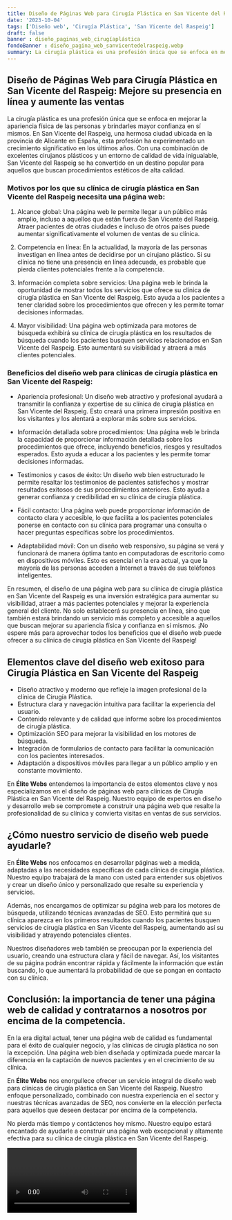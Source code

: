 ```yaml
---
title: Diseño de Páginas Web para Cirugía Plástica en San Vicente del Raspeig
date: '2023-10-04'
tags: ['Diseño web', 'Cirugía Plástica', 'San Vicente del Raspeig']
draft: false
banner : diseño_paginas_web_cirugíaplástica
fondoBanner : diseño_pagina_web_sanvicentedelraspeig.webp
summary: La cirugía plástica es una profesión única que se enfoca en mejorar la apariencia física de las personas y brindarles mayor confianza en sí mismos. En San Vicente del Raspeig, una hermosa ciudad ubicada en la provincia de Alicante en España, esta profesión ha experimentado un crecimiento significativo en los últimos años. Con una combinación de excelentes cirujanos plásticos y un entorno de calidad de vida inigualable, San Vicente del Raspeig se ha convertido en un destino popular para aquellos que buscan procedimientos estéticos de alta calidad.
---
```


## Diseño de Páginas Web para Cirugía Plástica en San Vicente del Raspeig: Mejore su presencia en línea y aumente las ventas

La cirugía plástica es una profesión única que se enfoca en mejorar la apariencia física de las personas y brindarles mayor confianza en sí mismos. En San Vicente del Raspeig, una hermosa ciudad ubicada en la provincia de Alicante en España, esta profesión ha experimentado un crecimiento significativo en los últimos años. Con una combinación de excelentes cirujanos plásticos y un entorno de calidad de vida inigualable, San Vicente del Raspeig se ha convertido en un destino popular para aquellos que buscan procedimientos estéticos de alta calidad.

### Motivos por los que su clínica de cirugía plástica en San Vicente del Raspeig necesita una página web:

1. Alcance global: Una página web le permite llegar a un público más amplio, incluso a aquellos que están fuera de San Vicente del Raspeig. Atraer pacientes de otras ciudades e incluso de otros países puede aumentar significativamente el volumen de ventas de su clínica.

2. Competencia en línea: En la actualidad, la mayoría de las personas investigan en línea antes de decidirse por un cirujano plástico. Si su clínica no tiene una presencia en línea adecuada, es probable que pierda clientes potenciales frente a la competencia.

3. Información completa sobre servicios: Una página web le brinda la oportunidad de mostrar todos los servicios que ofrece su clínica de cirugía plástica en San Vicente del Raspeig. Esto ayuda a los pacientes a tener claridad sobre los procedimientos que ofrecen y les permite tomar decisiones informadas.

4. Mayor visibilidad: Una página web optimizada para motores de búsqueda exhibirá su clínica de cirugía plástica en los resultados de búsqueda cuando los pacientes busquen servicios relacionados en San Vicente del Raspeig. Esto aumentará su visibilidad y atraerá a más clientes potenciales.

### Beneficios del diseño web para clínicas de cirugía plástica en San Vicente del Raspeig:

- Apariencia profesional: Un diseño web atractivo y profesional ayudará a transmitir la confianza y expertise de su clínica de cirugía plástica en San Vicente del Raspeig. Esto creará una primera impresión positiva en los visitantes y los alentará a explorar más sobre sus servicios.

- Información detallada sobre procedimientos: Una página web le brinda la capacidad de proporcionar información detallada sobre los procedimientos que ofrece, incluyendo beneficios, riesgos y resultados esperados. Esto ayuda a educar a los pacientes y les permite tomar decisiones informadas.

- Testimonios y casos de éxito: Un diseño web bien estructurado le permite resaltar los testimonios de pacientes satisfechos y mostrar resultados exitosos de sus procedimientos anteriores. Esto ayuda a generar confianza y credibilidad en su clínica de cirugía plástica.

- Fácil contacto: Una página web puede proporcionar información de contacto clara y accesible, lo que facilita a los pacientes potenciales ponerse en contacto con su clínica para programar una consulta o hacer preguntas específicas sobre los procedimientos.

- Adaptabilidad móvil: Con un diseño web responsivo, su página se verá y funcionará de manera óptima tanto en computadoras de escritorio como en dispositivos móviles. Esto es esencial en la era actual, ya que la mayoría de las personas acceden a Internet a través de sus teléfonos inteligentes.

En resumen, el diseño de una página web para su clínica de cirugía plástica en San Vicente del Raspeig es una inversión estratégica para aumentar su visibilidad, atraer a más pacientes potenciales y mejorar la experiencia general del cliente. No solo establecerá su presencia en línea, sino que también estará brindando un servicio más completo y accesible a aquellos que buscan mejorar su apariencia física y confianza en sí mismos. ¡No espere más para aprovechar todos los beneficios que el diseño web puede ofrecer a su clínica de cirugía plástica en San Vicente del Raspeig!

<GifSeo />

<Cta />

## Elementos clave del diseño web exitoso para Cirugía Plástica en San Vicente del Raspeig

- Diseño atractivo y moderno que refleje la imagen profesional de la clínica de Cirugía Plástica.
- Estructura clara y navegación intuitiva para facilitar la experiencia del usuario.
- Contenido relevante y de calidad que informe sobre los procedimientos de cirugía plástica.
- Optimización SEO para mejorar la visibilidad en los motores de búsqueda.
- Integración de formularios de contacto para facilitar la comunicación con los pacientes interesados.
- Adaptación a dispositivos móviles para llegar a un público amplio y en constante movimiento.

En **Élite Webs** entendemos la importancia de estos elementos clave y nos especializamos en el diseño de páginas web para clínicas de Cirugía Plástica en San Vicente del Raspeig. Nuestro equipo de expertos en diseño y desarrollo web se compromete a construir una página web que resalte la profesionalidad de su clínica y convierta visitas en ventas de sus servicios.

## ¿Cómo nuestro servicio de diseño web puede ayudarle?

En **Élite Webs** nos enfocamos en desarrollar páginas web a medida, adaptadas a las necesidades específicas de cada clínica de cirugía plástica. Nuestro equipo trabajará de la mano con usted para entender sus objetivos y crear un diseño único y personalizado que resalte su experiencia y servicios.

Además, nos encargamos de optimizar su página web para los motores de búsqueda, utilizando técnicas avanzadas de SEO. Esto permitirá que su clínica aparezca en los primeros resultados cuando los pacientes busquen servicios de cirugía plástica en San Vicente del Raspeig, aumentando así su visibilidad y atrayendo potenciales clientes.

Nuestros diseñadores web también se preocupan por la experiencia del usuario, creando una estructura clara y fácil de navegar. Así, los visitantes de su página podrán encontrar rápida y fácilmente la información que están buscando, lo que aumentará la probabilidad de que se pongan en contacto con su clínica.

## Conclusión: la importancia de tener una página web de calidad y contratarnos a nosotros por encima de la competencia.

En la era digital actual, tener una página web de calidad es fundamental para el éxito de cualquier negocio, y las clínicas de cirugía plástica no son la excepción. Una página web bien diseñada y optimizada puede marcar la diferencia en la captación de nuevos pacientes y en el crecimiento de su clínica.

En **Élite Webs** nos enorgullece ofrecer un servicio integral de diseño web para clínicas de cirugía plástica en San Vicente del Raspeig. Nuestro enfoque personalizado, combinado con nuestra experiencia en el sector y nuestras técnicas avanzadas de SEO, nos convierte en la elección perfecta para aquellos que deseen destacar por encima de la competencia.

No pierda más tiempo y contáctenos hoy mismo. Nuestro equipo estará encantado de ayudarle a construir una página web excepcional y altamente efectiva para su clínica de cirugía plástica en San Vicente del Raspeig.

<Video />

<CtaBot job='Cirugía Plástica' city='San Vicente del Raspeig'/>

<Gmaps query='San Vicente del Raspeig+españa+maps' />